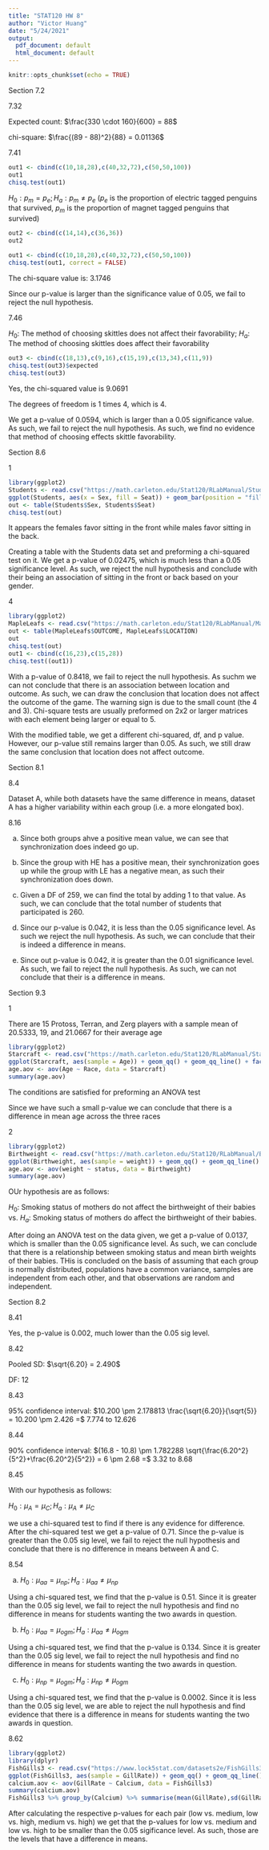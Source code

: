 ```yaml
---
title: "STAT120 HW 8"
author: "Victor Huang"
date: "5/24/2021"
output:
  pdf_document: default
  html_document: default
---
```


```r
knitr::opts_chunk$set(echo = TRUE)
```
Section 7.2

7.32

Expected count: $\frac{330 \cdot 160}{600} = 88$

chi-square: $\frac{(89 - 88)^2}{88} = 0.01136$

7.41

```r
out1 <- cbind(c(10,18,28),c(40,32,72),c(50,50,100))
out1
chisq.test(out1)
```
$H_{0}:p_{m} = p_{e}; H_{a}: p_{m} \not = p_{e}$ ($p_{e}$ is the proportion of electric tagged penguins that survived, $p_{m}$ is the proportion of magnet tagged penguins that survived)

```r
out2 <- cbind(c(14,14),c(36,36))
out2
```

```r
out1 <- cbind(c(10,18,28),c(40,32,72),c(50,50,100))
chisq.test(out1, correct = FALSE)
```
The chi-square value is: 3.1746

Since our p-value is larger than the significance value of 0.05, we fail to reject the null hypothesis.

7.46

$H_{0}:$ The method of choosing skittles does not affect their favorability; $H_{a}$: The method of choosing skittles does affect their favorability

```r
out3 <- cbind(c(18,13),c(9,16),c(15,19),c(13,34),c(11,9))
chisq.test(out3)$expected
chisq.test(out3)
```
Yes, the chi-squared value is 9.0691

The degrees of freedom is 1 times 4, which is 4.

We get a p-value of 0.0594, which is larger than a 0.05 significance value. As such, we fail to reject the null hypothesis. As such, we find no evidence that method of choosing effects skittle favorability.

Section 8.6

1

```r
library(ggplot2)
Students <- read.csv("https://math.carleton.edu/Stat120/RLabManual/Students.csv")
ggplot(Students, aes(x = Sex, fill = Seat)) + geom_bar(position = "fill")
out <- table(Students$Sex, Students$Seat)
chisq.test(out)
```
It appears the females favor sitting in the front while males favor sitting in the back.

Creating a table with the Students data set and preforming a chi-squared test on it. We get a p-value of 0.02475, which is much less than a 0.05 significance level. As such, we reject the null hypothesis and conclude with their being an association of sitting in the front or back based on your gender. 

4

```r
library(ggplot2)
MapleLeafs <- read.csv("https://math.carleton.edu/Stat120/RLabManual/MapleLeafs.csv")
out <- table(MapleLeafs$OUTCOME, MapleLeafs$LOCATION)
out
chisq.test(out)
out1 <- cbind(c(16,23),c(15,28))
chisq.test((out1))
```
With a p-value of 0.8418, we fail to reject the null hypothesis. As suchm we can not conclude that there is an association between location and outcome. As such, we can draw the conclusion that location does not affect the outcome of the game. The warning sign is due to the small count (the 4 and 3). Chi-square tests are usually preformed on 2x2 or larger matrices with each element being larger or equal to 5.

With the modified table, we get a different chi-squared, df, and p value. However, our p-value still remains larger than 0.05. As such, we still draw the same conclusion that location does not affect outcome.

Section 8.1

8.4

Dataset A, while both datasets have the same difference in means, dataset A has a higher variability within each group (i.e. a more elongated box).

8.16

a. Since both groups ahve a positive mean value, we can see that synchronization does indeed go up.

b. Since the group with HE has a positive mean, their synchronization goes up while the group with LE has a negative mean, as such their synchronization does down. 

c. Given a DF of 259, we can find the total by adding 1 to that value. As such, we can conclude that the total number of students that participated is 260. 

d. Since our p-value is 0.042, it is less than the 0.05 significance level. As such we reject the null hypothesis. As such, we can conclude that their is indeed a difference in means.

e. Since out p-value is 0.042, it is greater than the 0.01 significance level. As such, we fail to reject the null hypothesis. As such, we can not conclude that their is a difference in means.

Section 9.3

1

There are 15 Protoss, Terran, and Zerg players with a sample mean of 20.5333, 19, and 21.0667 for their average age

```r
library(ggplot2)
Starcraft <- read.csv("https://math.carleton.edu/Stat120/RLabManual/Starcraft.csv")
ggplot(Starcraft, aes(sample = Age)) + geom_qq() + geom_qq_line() + facet_grid(. ~ Race)
age.aov <- aov(Age ~ Race, data = Starcraft)
summary(age.aov)
```
The conditions are satisfied for preforming an ANOVA test

Since we have such a small p-value we can conclude that there is a difference in mean age across the three races

2

```r
library(ggplot2)
Birthweight <- read.csv("https://math.carleton.edu/Stat120/RLabManual/Birthweight.csv")
ggplot(Birthweight, aes(sample = weight)) + geom_qq() + geom_qq_line() + facet_grid(. ~ status)
age.aov <- aov(weight ~ status, data = Birthweight)
summary(age.aov)
```
OUr hypothesis are as follows:

$H_{0}$: Smoking status of mothers do not affect the birthweight of their babies vs. $H_{a}$: Smoking status of mothers do affect the birthweight of their babies. 

After doing an ANOVA test on the data given, we get a p-value of 0.0137, which is smaller than the 0.05 significance level. As such, we can conclude that there is a relationship between smoking status and mean birth weights of their babies. THis is concluded on the basis of assuming that each group is normally distributed, populations have a common variance, samples are independent from each other, and that observations are random and independent.

Section 8.2

8.41

Yes, the p-value is 0.002, much lower than the 0.05 sig level.

8.42

Pooled SD: $\sqrt{6.20} = 2.490$

DF: 12

8.43

95% confidence interval: $10.200 \pm 2.178813 \frac{\sqrt{6.20}}{\sqrt{5}} = 10.200 \pm 2.426 =$ 7.774 to 12.626

8.44

90% confidence interval: $(16.8 - 10.8) \pm 1.782288 \sqrt{\frac{6.20^2}{5^2}+\frac{6.20^2}{5^2}} = 6 \pm 2.68 =$ 3.32 to 8.68


8.45

With our hypothesis as follows:

$H_{0}: \mu_{A} = \mu_{C}; H_{a}: \mu_{A} \not = \mu_{C}$

we use a chi-squared test to find if there is any evidence for difference. After the chi-squared test we get a p-value of 0.71. Since the p-value is greater than the 0.05 sig level, we fail to reject the null hypothesis and conclude that there is no difference in means between A and C. 

8.54

a. $H_{0}: \mu_{aa} = \mu_{np}; H_{a}: \mu_{aa} \not = \mu_{np}$

Using a chi-squared test, we find that the p-value is 0.51. Since it is greater than the 0.05 sig level, we fail to reject the null hypothesis and find no difference in means for students wanting the two awards in question. 

b. $H_{0}: \mu_{aa} = \mu_{ogm}; H_{a}: \mu_{aa} \not = \mu_{ogm}$

Using a chi-squared test, we find that the p-value is 0.134. Since it is greater than the 0.05 sig level, we fail to reject the null hypothesis and find no difference in means for students wanting the two awards in question. 

c. $H_{0}: \mu_{np} = \mu_{ogm}; H_{a}: \mu_{np} \not = \mu_{ogm}$

Using a chi-squared test, we find that the p-value is 0.0002. Since it is less than the 0.05 sig level, we are able to reject the null hypothesis and find evidence that there is a difference in means for students wanting the two awards in question. 

8.62

```r
library(ggplot2)
library(dplyr)
FishGills3 <- read.csv("https://www.lock5stat.com/datasets2e/FishGills3.csv")
ggplot(FishGills3, aes(sample = GillRate)) + geom_qq() + geom_qq_line() + facet_grid(. ~ Calcium)
calcium.aov <- aov(GillRate ~ Calcium, data = FishGills3)
summary(calcium.aov)
FishGills3 %>% group_by(Calcium) %>% summarise(mean(GillRate),sd(GillRate))
```

After calculating the respective p-values for each pair (low vs. medium, low vs. high, medium vs. high) we get that the p-values for low vs. medium and low vs. high to be smaller than the 0.05 sigificance level. As such, those are the levels that have a difference in means.